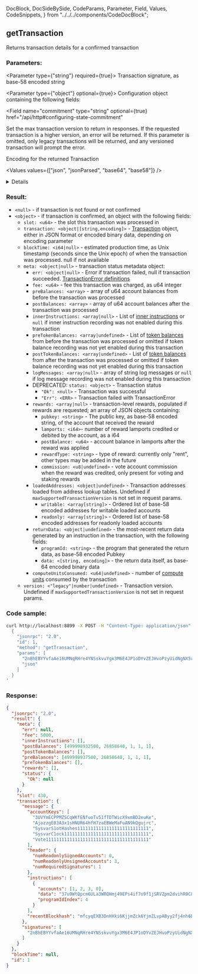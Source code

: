   DocBlock,
  DocSideBySide,
  CodeParams,
  Parameter,
  Field,
  Values,
  CodeSnippets,
} from "../../../components/CodeDocBlock";

<DocBlock>

## getTransaction

Returns transaction details for a confirmed transaction

<DocSideBySide>
<CodeParams>

### Parameters:

<Parameter type={"string"} required={true}>
  Transaction signature, as base-58 encoded string
</Parameter>

<Parameter type={"object"} optional={true}> 
Configuration object containing the following fields:

<Field
  name="commitment"
  type="string"
  optional={true}
  href="/api/http#configuring-state-commitment"
></Field>

<Field name="maxSupportedTransactionVersion" type="number" optional={true}>
  Set the max transaction version to return in responses. If the requested
  transaction is a higher version, an error will be returned. If this parameter
  is omitted, only legacy transactions will be returned, and any versioned
  transaction will prompt the error.
</Field>

<Field name="encoding" type="string" defaultValue="json" optional={true} href="/api/http#parsed-responses">

Encoding for the returned Transaction

<Values values={["json", "jsonParsed", "base64", "base58"]} />

<details>

- `jsonParsed` encoding attempts to use program-specific state parsers to return
  more human-readable and explicit data in the `transaction.message.instructions` list.
- If `jsonParsed` is requested but a parser cannot be found, the instruction
  falls back to regular JSON encoding (`accounts`, `data`, and `programIdIndex` fields).

</details>

</Field>

</Parameter>

### Result:

- `<null>` - if transaction is not found or not confirmed
- `<object>` - if transaction is confirmed, an object with the following fields:
  - `slot: <u64>` - the slot this transaction was processed in
  - `transaction: <object|[string,encoding]>` - [Transaction](#transaction-structure) object, either in JSON format or encoded binary data, depending on encoding parameter
  - `blockTime: <i64|null>` - estimated production time, as Unix timestamp (seconds since the Unix epoch) of when the transaction was processed. null if not available
  - `meta: <object|null>` - transaction status metadata object:
    - `err: <object|null>` - Error if transaction failed, null if transaction succeeded. [TransactionError definitions](https://docs.rs/solana-sdk/VERSION_FOR_DOCS_RS/solana_sdk/transaction/enum.TransactionError.html)
    - `fee: <u64>` - fee this transaction was charged, as u64 integer
    - `preBalances: <array>` - array of u64 account balances from before the transaction was processed
    - `postBalances: <array>` - array of u64 account balances after the transaction was processed
    - `innerInstructions: <array|null>` - List of [inner instructions](#inner-instructions-structure) or `null` if inner instruction recording was not enabled during this transaction
    - `preTokenBalances: <array|undefined>` - List of [token balances](#token-balances-structure) from before the transaction was processed or omitted if token balance recording was not yet enabled during this transaction
    - `postTokenBalances: <array|undefined>` - List of [token balances](#token-balances-structure) from after the transaction was processed or omitted if token balance recording was not yet enabled during this transaction
    - `logMessages: <array|null>` - array of string log messages or `null` if log message recording was not enabled during this transaction
    - DEPRECATED: `status: <object>` - Transaction status
      - `"Ok": <null>` - Transaction was successful
      - `"Err": <ERR>` - Transaction failed with TransactionError
    - `rewards: <array|null>` - transaction-level rewards, populated if rewards are requested; an array of JSON objects containing:
      - `pubkey: <string>` - The public key, as base-58 encoded string, of the account that received the reward
      - `lamports: <i64>`- number of reward lamports credited or debited by the account, as a i64
      - `postBalance: <u64>` - account balance in lamports after the reward was applied
      - `rewardType: <string>` - type of reward: currently only "rent", other types may be added in the future
      - `commission: <u8|undefined>` - vote account commission when the reward was credited, only present for voting and staking rewards
    - `loadedAddresses: <object|undefined>` - Transaction addresses loaded from address lookup tables. Undefined if `maxSupportedTransactionVersion` is not set in request params.
      - `writable: <array[string]>` - Ordered list of base-58 encoded addresses for writable loaded accounts
      - `readonly: <array[string]>` - Ordered list of base-58 encoded addresses for readonly loaded accounts
    - `returnData: <object|undefined>` - the most-recent return data generated by an instruction in the transaction, with the following fields:
      - `programId: <string>` - the program that generated the return data, as base-58 encoded Pubkey
      - `data: <[string, encoding]>` - the return data itself, as base-64 encoded binary data
    - `computeUnitsConsumed: <u64|undefined>` - number of [compute units](developing/programming-model/runtime.md#compute-budget) consumed by the transaction
  - `version: <"legacy"|number|undefined>` - Transaction version. Undefined if `maxSupportedTransactionVersion` is not set in request params.

</CodeParams>

<CodeSnippets>

### Code sample:

```bash
curl http://localhost:8899 -X POST -H "Content-Type: application/json" -d '
  {
    "jsonrpc": "2.0",
    "id": 1,
    "method": "getTransaction",
    "params": [
      "2nBhEBYYvfaAe16UMNqRHre4YNSskvuYgx3M6E4JP1oDYvZEJHvoPzyUidNgNX5r9sTyN1J9UxtbCXy2rqYcuyuv",
      "json"
    ]
  }
'
```

### Response:

```json
{
  "jsonrpc": "2.0",
  "result": {
    "meta": {
      "err": null,
      "fee": 5000,
      "innerInstructions": [],
      "postBalances": [499998932500, 26858640, 1, 1, 1],
      "postTokenBalances": [],
      "preBalances": [499998937500, 26858640, 1, 1, 1],
      "preTokenBalances": [],
      "rewards": [],
      "status": {
        "Ok": null
      }
    },
    "slot": 430,
    "transaction": {
      "message": {
        "accountKeys": [
          "3UVYmECPPMZSCqWKfENfuoTv51fTDTWicX9xmBD2euKe",
          "AjozzgE83A3x1sHNUR64hfH7zaEBWeMaFuAN9kQgujrc",
          "SysvarS1otHashes111111111111111111111111111",
          "SysvarC1ock11111111111111111111111111111111",
          "Vote111111111111111111111111111111111111111"
        ],
        "header": {
          "numReadonlySignedAccounts": 0,
          "numReadonlyUnsignedAccounts": 3,
          "numRequiredSignatures": 1
        },
        "instructions": [
          {
            "accounts": [1, 2, 3, 0],
            "data": "37u9WtQpcm6ULa3WRQHmj49EPs4if7o9f1jSRVZpm2dvihR9C8jY4NqEwXUbLwx15HBSNcP1",
            "programIdIndex": 4
          }
        ],
        "recentBlockhash": "mfcyqEXB3DnHXki6KjjmZck6YjmZLvpAByy2fj4nh6B"
      },
      "signatures": [
        "2nBhEBYYvfaAe16UMNqRHre4YNSskvuYgx3M6E4JP1oDYvZEJHvoPzyUidNgNX5r9sTyN1J9UxtbCXy2rqYcuyuv"
      ]
    }
  },
  "blockTime": null,
  "id": 1
}
```

</CodeSnippets>
</DocSideBySide>
</DocBlock>
